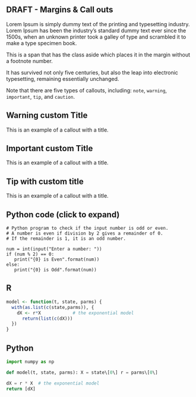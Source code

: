 ## DRAFT - Margins & Call outs {.unnumbered}

Lorem Ipsum is simply dummy text of the printing and typesetting industry. Lorem Ipsum has been the industry's standard dummy text ever since the 1500s, when an unknown printer took a galley of type and scrambled it to make a type specimen book.

[This is a span that has the class aside which places it in the margin without a footnote number.]{.aside}

It has survived not only five centuries, but also the leap into electronic typesetting, remaining essentially unchanged.

::: callout-note
Note that there are five types of callouts, including: `note`, `warning`, `important`, `tip`, and `caution`.
:::

::: callout-warning
## Warning custom Title

This is an example of a callout with a title.
:::

::: callout-important
## Important custom Title

This is an example of a callout with a title.
:::

::: callout-tip
## Tip with custom title

This is an example of a callout with a title.
:::

::: {.callout-caution collapse="true"}
## Python code (click to expand)

``` .python
# Python program to check if the input number is odd or even.
# A number is even if division by 2 gives a remainder of 0.
# If the remainder is 1, it is an odd number.

num = int(input("Enter a number: "))
if (num % 2) == 0:
   print("{0} is Even".format(num))
else:
   print("{0} is Odd".format(num))
```
:::

::: panel-tabset
## R

``` r
model <- function(t, state, parms) {
  with(as.list(c(state,parms)), {
    dX <- r*X            # the exponential model
      return(list(c(dX)))
  })
}
```

## Python

``` python
import numpy as np

def model(t, state, parms): X = state\[0\] r = parms\[0\]

dX = r * X  # the exponential model
return [dX]
```
:::
